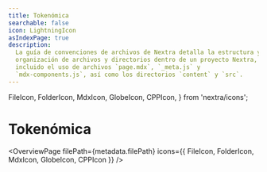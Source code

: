 ```yaml
---
title: Tokenómica
searchable: false
icon: LightningIcon
asIndexPage: true
description:
  La guía de convenciones de archivos de Nextra detalla la estructura y
  organización de archivos y directorios dentro de un proyecto Nextra,
  incluido el uso de archivos `page.mdx`, `_meta.js` y
  `mdx-components.js`, así como los directorios `content` y `src`.
---
```


  FileIcon,
  FolderIcon,
  MdxIcon,
  GlobeIcon,
  CPPIcon,
} from 'nextra/icons';

# Tokenómica

<OverviewPage
  filePath={metadata.filePath}
  icons={{ FileIcon, FolderIcon, MdxIcon, GlobeIcon, CPPIcon }}
/>